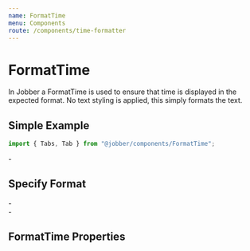 ```yaml
---
name: FormatTime
menu: Components
route: /components/time-formatter
---
```



# FormatTime

<ComponentStatus stage="ready" responsive="yes" accessible="yes" />

In Jobber a FormatTime is used to ensure that time is displayed in the expected
format. No text styling is applied, this simply formats the text.

## Simple Example

```ts
import { Tabs, Tab } from "@jobber/components/FormatTime";
```

<Playground>
  <FormatTime time={new CivilTime(2, 35)} />
  -
  <FormatTime time={new CivilTime(18, 35)} />
</Playground>

## Specify Format

<Playground>
  <FormatTime time={new CivilTime(2, 35)} use24HourClock={true} />
  -
  <FormatTime time={new CivilTime(18, 35)} use24HourClock={true} />
  <br />
  <FormatTime time={new CivilTime(2, 35)} use24HourClock={false} />
  -
  <FormatTime time={new CivilTime(18, 35)} use24HourClock={false} />
</Playground>

## FormatTime Properties

<Props of={FormatTime} />
